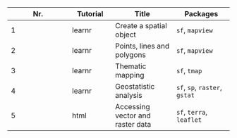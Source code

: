 | Nr. | Tutorial | Title | Packages | Links |
|----------|-------|----------|---------|
| 1 | learnr | Create a spatial object | `sf`, `mapview` | [shinyapps 1](https://yessl3-unswcoders.shinyapps.io/tutorial-1-create-spatial-object/) / [shinyapps 2](https://ecosphere.shinyapps.io/tutorial-1-create-spatial-object/) |
| 2 | learnr | Points, lines and polygons | `sf`, `mapview` | [shinyapps 1](https://yessl3-unswcoders.shinyapps.io/tutorial-2-points-lines-polygons/) / [shinyapps 2]( https://ecosphere.shinyapps.io/tutorial-2-points-lines-polygons/) |
| 3 | learnr | Thematic mapping | `sf`, `tmap` | [posit cloud](https://posit.cloud/content/7255037) / [posit connect](https://posit-connect-unsw.intersect.org.au/content/fbb893a7-f657-435a-ab18-4116252cd14c) |
| 4 | learnr | Geostatistic analysis | `sf`, `sp`, `raster`, `gstat` | work in progress |
| 5 | html | Accessing vector and raster data | `sf`, `terra`, `leaflet` | [rpubs](https://rpubs.com/jrfep/geospatial-tutorial-5)  |

